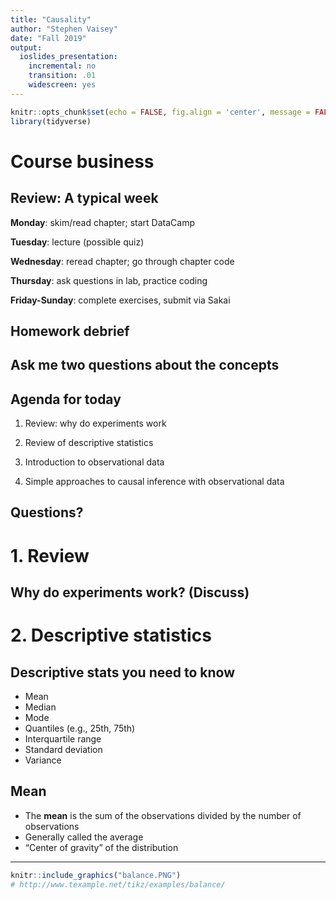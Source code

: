 ```yaml
---
title: "Causality"
author: "Stephen Vaisey"
date: "Fall 2019"
output:
  ioslides_presentation: 
    incremental: no
    transition: .01
    widescreen: yes
---
```


<style>
.center {
 text-align: center
}
</style>

```r
knitr::opts_chunk$set(echo = FALSE, fig.align = 'center', message = FALSE)
library(tidyverse)

```

# Course business

## Review: A typical week

**Monday**: skim/read chapter; start DataCamp

**Tuesday**: lecture (possible quiz)

**Wednesday**: reread chapter; go through chapter code

**Thursday**: ask questions in lab, practice coding

**Friday-Sunday**: complete exercises, submit via Sakai


## Homework debrief


## Ask me **two questions** about the concepts


## Agenda for today

1. Review: why do experiments work

2. Review of descriptive statistics

3. Introduction to observational data

4. Simple approaches to causal inference with observational data


## Questions?


# 1. Review

## Why do experiments work? (Discuss)

# 2. Descriptive statistics

## Descriptive stats you need to know
- Mean
- Median
- Mode
- Quantiles (e.g., 25th, 75th)
- Interquartile range
- Standard deviation
- Variance

## Mean

- The **mean** is the sum of the observations divided by the number of observations
- Generally called the average
- "Center of gravity" of the distribution

---
```r
knitr::include_graphics("balance.PNG")
# http://www.texample.net/tikz/examples/balance/

```
